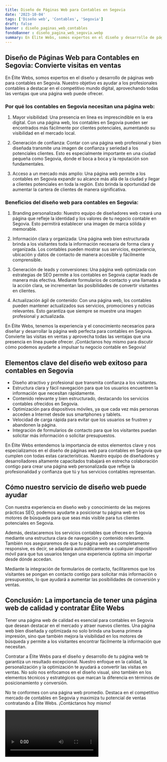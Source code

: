 ```yaml
---
title: Diseño de Páginas Web para Contables en Segovia
date: '2023-10-04'
tags: ['Diseño web', 'Contables', 'Segovia']
draft: false
banner : diseño_paginas_web_contables
fondoBanner : diseño_pagina_web_segovia.webp
summary: En Élite Webs, somos expertos en el diseño y desarrollo de páginas web para contables en Segovia. Nuestro objetivo es ayudar a los profesionales contables a destacar en el competitivo mundo digital, aprovechando todas las ventajas que una página web puede ofrecer.
---
```


## Diseño de Páginas Web para Contables en Segovia: Convierte visitas en ventas

En Élite Webs, somos expertos en el diseño y desarrollo de páginas web para contables en Segovia. Nuestro objetivo es ayudar a los profesionales contables a destacar en el competitivo mundo digital, aprovechando todas las ventajas que una página web puede ofrecer.

### Por qué los contables en Segovia necesitan una página web:

1. Mayor visibilidad: Una presencia en línea es imprescindible en la era digital. Con una página web, los contables en Segovia pueden ser encontrados más fácilmente por clientes potenciales, aumentando su visibilidad en el mercado local.

2. Generación de confianza: Contar con una página web profesional y bien diseñada transmite una imagen de confianza y seriedad a los potenciales clientes. Esto es especialmente importante en una ciudad pequeña como Segovia, donde el boca a boca y la reputación son fundamentales.

3. Acceso a un mercado más amplio: Una página web permite a los contables en Segovia expandir su alcance más allá de la ciudad y llegar a clientes potenciales en toda la región. Esto brinda la oportunidad de aumentar la cartera de clientes de manera significativa.

### Beneficios del diseño web para contables en Segovia:

1. Branding personalizado: Nuestro equipo de diseñadores web creará una página que refleje la identidad y los valores de tu negocio contable en Segovia. Esto permitirá establecer una imagen de marca sólida y memorable.

2. Información clara y organizada: Una página web bien estructurada brinda a los visitantes toda la información necesaria de forma clara y organizada. Los contables pueden mostrar sus servicios, experiencia, ubicación y datos de contacto de manera accesible y fácilmente comprensible.

3. Generación de leads y conversiones: Una página web optimizada con estrategias de SEO permite a los contables en Segovia captar leads de manera más efectiva. Mediante formularios de contacto y una llamada a la acción clara, se incrementan las posibilidades de convertir visitantes en clientes.

4. Actualización ágil de contenido: Con una página web, los contables pueden mantener actualizados sus servicios, promociones y noticias relevantes. Esto garantiza que siempre se muestre una imagen profesional y actualizada.

En Élite Webs, tenemos la experiencia y el conocimiento necesarios para diseñar y desarrollar la página web perfecta para contables en Segovia. Convierte las visitas en ventas y aprovecha todas las ventajas que una presencia en línea puede ofrecer. ¡Contáctanos hoy mismo para discutir cómo podemos ayudarte a impulsar tu negocio contable en Segovia!

<GifSeo />

<Cta />

## Elementos clave del diseño web exitoso para contables en Segovia

- Diseño atractivo y profesional que transmita confianza a los visitantes.
- Estructura clara y fácil navegación para que los usuarios encuentren la información que necesitan rápidamente.
- Contenido relevante y bien estructurado, destacando los servicios contables ofrecidos en Segovia.
- Optimización para dispositivos móviles, ya que cada vez más personas acceden a Internet desde sus smartphones y tablets.
- Velocidad de carga rápida para evitar que los usuarios se frustren y abandonen la página.
- Integración de formularios de contacto para que los visitantes puedan solicitar más información o solicitar presupuestos.

En Élite Webs entendemos la importancia de estos elementos clave y nos especializamos en el diseño de páginas web para contables en Segovia que cumplen con todas estas características. Nuestro equipo de diseñadores y desarrolladores altamente capacitados trabajará en estrecha colaboración contigo para crear una página web personalizada que refleje la profesionalidad y confianza que tú y tus servicios contables representan.

## Cómo nuestro servicio de diseño web puede ayudar

Con nuestra experiencia en diseño web y conocimiento de las mejores prácticas SEO, podemos ayudarte a posicionar tu página web en los motores de búsqueda para que seas más visible para tus clientes potenciales en Segovia.

Además, destacaremos los servicios contables que ofreces en Segovia mediante una estructura clara de navegación y contenido relevante. También nos aseguraremos de que tu página web sea completamente responsive, es decir, se adaptará automáticamente a cualquier dispositivo móvil para que tus usuarios tengan una experiencia óptima sin importar desde dónde accedan.

Mediante la integración de formularios de contacto, facilitaremos que los visitantes se pongan en contacto contigo para solicitar más información o presupuestos, lo que ayudará a aumentar las posibilidades de conversión y ventas.

## Conclusión: La importancia de tener una página web de calidad y contratar Élite Webs

Tener una página web de calidad es esencial para contables en Segovia que desean destacar en el mercado y atraer nuevos clientes. Una página web bien diseñada y optimizada no solo brinda una buena primera impresión, sino que también mejora la visibilidad en los motores de búsqueda y permite a los visitantes encontrar fácilmente la información que necesitan.

Contratar a Élite Webs para el diseño y desarrollo de tu página web te garantiza un resultado excepcional. Nuestro enfoque en la calidad, la personalización y la optimización te ayudará a convertir las visitas en ventas. No solo nos enfocamos en el diseño visual, sino también en los elementos técnicos y estratégicos que marcan la diferencia en términos de posicionamiento y conversión.

No te conformes con una página web promedio. Destaca en el competitivo mercado de contables en Segovia y maximiza tu potencial de ventas contratando a Élite Webs. ¡Contáctanos hoy mismo!

<Video />

<CtaBot job='Contables' city='Segovia'/>

<Gmaps query='Segovia+españa+maps' />